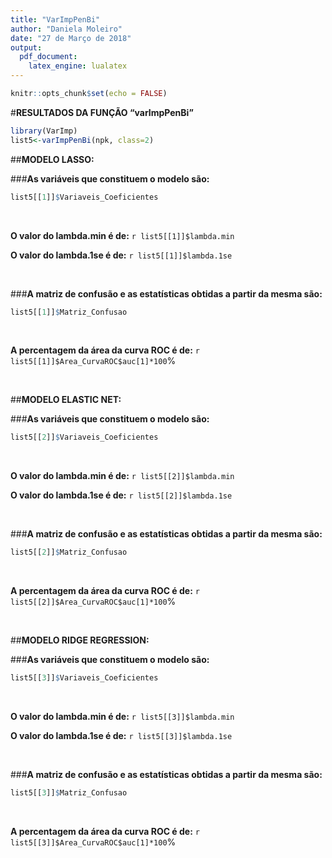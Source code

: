 ---
title: "VarImpPenBi"
author: "Daniela Moleiro"
date: "27 de Março de 2018"
output: 
  pdf_document:
    latex_engine: lualatex
---

```{r setup, include=FALSE}

knitr::opts_chunk$set(echo = FALSE)

```

#**RESULTADOS DA FUNÇÃO "varImpPenBi"**

```{r varImpPenBi, echo=FALSE, cache=FALSE, include=FALSE, results=FALSE, warning=FALSE, comment=FALSE, warning=FALSE}

library(VarImp)
list5<-varImpPenBi(npk, class=2)

```

##**MODELO LASSO:**

###**As variáveis que constituem o modelo são:**  
```{r, echo=FALSE}
list5[[1]]$Variaveis_Coeficientes
```

&nbsp;

**O valor do lambda.min é de:**
`r list5[[1]]$lambda.min`



**O valor do lambda.1se é de:**
`r list5[[1]]$lambda.1se`

&nbsp;

###**A matriz de confusão e as estatísticas obtidas a partir da mesma são:**
```{r, echo=FALSE}
list5[[1]]$Matriz_Confusao
```

&nbsp;

**A percentagem da área da curva ROC é de:**
`r list5[[1]]$Area_CurvaROC$auc[1]*100`%

&nbsp;

##**MODELO ELASTIC NET:**

###**As variáveis que constituem o modelo são:**
```{r, echo=FALSE}
list5[[2]]$Variaveis_Coeficientes
```

&nbsp;

**O valor do lambda.min é de:**
`r list5[[2]]$lambda.min`

**O valor do lambda.1se é de:**
`r list5[[2]]$lambda.1se`

&nbsp;

###**A matriz de confusão e as estatísticas obtidas a partir da mesma são:**
```{r, echo=FALSE}
list5[[2]]$Matriz_Confusao
```

&nbsp;

**A percentagem da área da curva ROC é de:**
`r list5[[2]]$Area_CurvaROC$auc[1]*100`%

&nbsp;

##**MODELO RIDGE REGRESSION:**

###**As variáveis que constituem o modelo são:**
```{r, echo=FALSE}
list5[[3]]$Variaveis_Coeficientes
```

&nbsp;

**O valor do lambda.min é de:**
`r list5[[3]]$lambda.min`



**O valor do lambda.1se é de:**
`r list5[[3]]$lambda.1se`

&nbsp;

###**A matriz de confusão e as estatísticas obtidas a partir da mesma são:**
```{r, echo=FALSE}
list5[[3]]$Matriz_Confusao
```

&nbsp;

**A percentagem da área da curva ROC é de:**
`r list5[[3]]$Area_CurvaROC$auc[1]*100`%



